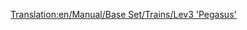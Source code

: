 [[Translation:en/Manual/Base Set/Trains/Lev3 'Pegasus']]
{{nl/Manual/Base Set/Trains/Treinen|Naam=Lev3 'Pegasus'
|Afbeelding=[[File:en/Manual/Base Set/Trains/Lev3pegasus.png]]
|Kosten=£96,093 ($192,186)
|Snelheid=480 km/h (300 mph)
|Gewicht=130 t
|Kracht=15,000 hp (11,185 kW)
|Onderhoudskosten=£3,571 ($7,142)
|Ontworpen=2035
|Levensduur=20
|Capaciteit=n.v.t.
|Omschrijving=
|Real-life=Er is op heden geen gelijkaardige trein gevonden voor dit model. Misschien is de maglev binnen enkele jaren een echte technologie en kan je de derde generatie maglevtreinen hier terugvinden.
}}